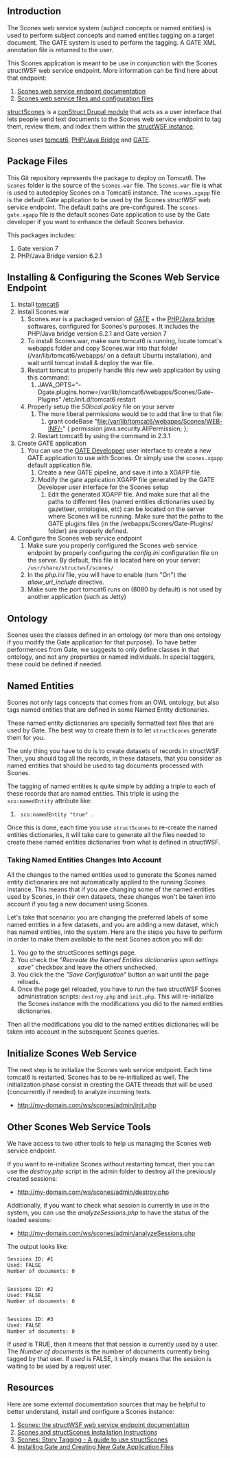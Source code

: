 == Introduction ==

The Scones web service system (subject concepts or named entities) is used to perform subject concepts and named entities tagging on a target document. The GATE  system is used to perform the tagging. A GATE XML annotation file is returned to the user. 

This Scones application is meant to be use in conjunction with the Scones structWSF web service endpoint. More information can be find here about that endpoint:

# [http://techwiki.openstructs.org/index.php/Scones Scones web service endpoint documentation]
# [https://github.com/structureddynamics/structWSF-Open-Semantic-Framework/tree/master/scones Scones web service files and configuration files]

[http://techwiki.openstructs.org/index.php/Scones:_Story_Tagging structScones] is a [http://drupal.org/project/construct conStruct Drupal module] that acts as a user interface that lets people send text documents to the Scones web service endpoint to tag them, review them, and index them within the [https://github.com/structureddynamics/structWSF-Open-Semantic-Framework structWSF instance].

Scones uses [http://tomcat.apache.org/ tomcat6], [http://php-java-bridge.sourceforge.net/pjb/ PHP/Java Bridge] and [http://gate.ac.uk/ GATE].

== Package Files ==

This Git repository represents the package to deploy on Tomcat6. The <code>Scones</code> folder is the source of the <code>Scones.war</code> file. The <code>Scones.war</code> file is what is used to autodeploy Scones on a Tomcat6 instance. The <code>scones.xgapp</code> file is the default Gate application to be used by the Scones structWSF web service endpoint. The default paths are pre-configured. The <code>scones-gate.xgapp</code> file is the default scones Gate application to use by the Gate developer if you want to enhance the default Scones behavior.

This packages includes:

# Gate version 7
# PHP/Java Bridge version 6.2.1

== Installing & Configuring the Scones Web Service Endpoint ==

# Install [http://tomcat.apache.org/ tomcat6]
# Install Scones.war
## Scones.war is a packaged version of [http://gate.ac.uk/ GATE] + the [http://php-java-bridge.sourceforge.net/pjb/ PHP/Java bridge] softwares, configured for Scones's purposes. It includes the PHP/Java bridge version 6.2.1 and Gate version 7
## To install Scones.war, make sure tomcat6 is running, locate tomcat's webapps folder and copy Scones.war into that folder (/var/lib/tomcat6/webapps/ on a default Ubuntu installation), and wait until tomcat install & deploy the war file.
## Restart tomcat to properly handle this new web application by using this command:
### JAVA_OPTS="-Dgate.plugins.home=/var/lib/tomcat6/webapps/Scones/Gate-Plugins" /etc/init.d/tomcat6 restart
## Properly setup the ''50local.policy'' file on your server
### The more liberal permissions would be to add that line to that file:
#### grant codeBase "file:/var/lib/tomcat6/webapps/Scones/WEB-INF/-" { permission java.security.AllPermission; }; 
### Restart tomcat6 by using the command in 2.3.1
# Create GATE application
## You can use the [http://gate.ac.uk/sale/tao/split.html GATE Developper] user interface to create a new GATE application to use with Scones. Or simply use the <code>scones.xgapp</code> default application file.
### Create a new GATE pipeline, and save it into a XGAPP file.
### Modify the gate application XGAPP file generated by the GATE Developer user interface for the Scones setup
#### Edit the generated XGAPP file. And make sure that all the paths to different files (named entities dictionaries used by gazetteer, ontologies, etc) can be located on the server where Scones will be running. Make sure that the paths to the GATE plugins files (in the /webapps/Scones/Gate-Plugins/ folder) are properly defined.
# Configure the Scones web service endpoint
## Make sure you properly configured the Scones web service endpoint by properly configuring the ''config.ini'' configuration file on the server. By default, this file is located here on your server: <code>/usr/share/structwsf/scones/</code>
## In the ''php.ini'' file, you will have to enable (turn "On") the ''allow_url_include'' directive.
## Make sure the port tomcat6 runs on (8080 by default) is not used by another application (such as Jetty)

== Ontology ==

Scones uses the classes defined in an ontology (or more than one ontology if you modify the Gate application for that purpose). To have better performences from Gate, we suggests to only define classes in that ontology, and not any properties or named individuals. In special taggers, these could be defined if needed.

== Named Entities ==

Scones not only tags concepts that comes from an OWL ontology, but also tags named entities that are defined in some Named Entity dictionaries.

These named entity dictionaries are specially formatted text files that are used by Gate. The best way to create them is to let <code>structScones</code> generate them for you.

The only thing you have to do is to create datasets of records in structWSF. Then, you should tag all the records, in these datasets, that you consider as named entities that should be used to tag documents processed with Scones.

The tagging of named entities is quite simple by adding a triple to each of these records that are named entities. This triple is using the <code>sco:namedEntity</code> attribute like:

#  <code><record-URI> sco:namedEntity "true" .</code>

Once this is done, each time you use <code>structScones</code> to re-create the named entities dictionaries, it will take care to generate all the files needed to create these named entities dictionaries from what is defined in structWSF.

=== Taking Named Entities Changes Into Account ===

All the changes to the named entities used to generate the Scones named entity dictionaries are not automatically applied to the running Scones instance. This means that if you are changing some of the named entities used by Scones, in their own datasets, these changes won't be taken into account if you tag a new document using Scones.

Let's take that scenario: you are changing the preferred labels of some named entities in a few datasets, and you are adding a new dataset, which has named entities, into the system. Here are the steps you have to perform in order to make them available to the next Scones action you will do:

#You go to the structScones settings page.
#You check the ''"Recreate the Named Entities dictionaries upon settings save"'' checkbox and leave the others unchecked.
#You click the the ''"Save Configuration"'' button an wait until the page reloads.
#Once the page get reloaded, you have to run the two structWSF Scones administration scripts: <code>destroy.php</code> and <code>init.php</code>. This will re-initialize the Scones instance with the modifications you did to the named entities dictionaries.

Then all the modifications you did to the named entities dictionaries will be taken into account in the subsequent Scones queries.

== Initialize Scones Web Service ==

The next step is to initialize the Scones web service endpoint. Each time tomcat6 is restarted, Scones has to be re-initialized as well. The initialization phase consist in creating the GATE threads that will be used (concurrently if needed) to analyze incoming texts.

* http://my-domain.com/ws/scones/admin/init.php

== Other Scones Web Service Tools ==

We have access to two other tools to help us managing the Scones web service endpoint.

If you want to re-initialize Scones without restarting tomcat, then you can use the ''destroy.php'' script in the admin folder to destroy all the previously created sessions:

* http://my-domain.com/ws/scones/admin/destroy.php

Additionally, if you want to check what session is currently in use in the system, you can use the ''analyzeSessions.php'' to have the status of the loaded sesions:

* http://my-domain.com/ws/scones/admin/analyzeSessions.php

The output looks like:

<pre>
Sessions ID: #1
Used: FALSE
Number of documents: 0


Sessions ID: #2
Used: FALSE
Number of documents: 0


Sessions ID: #3
Used: FALSE
Number of documents: 0
</pre>

If ''used'' is TRUE, then it means that that session is currently used by a user. The ''Number of documents'' is the number of documents currently being tagged by that user. If ''used'' is FALSE, it simply means that the session is waiting to be used by a request user.

== Resources ==

Here are some external documentation sources that may be helpful to better understand, install and configure a Scones instance:

# [http://techwiki.openstructs.org/index.php/Scones Scones: the structWSF web service endpoint documentation]
# [http://techwiki.openstructs.org/index.php/Scones_and_structScones_Installation_Instructions Scones and structScones Installation Instructions]
# [http://techwiki.openstructs.org/index.php/Scones:_Story_Tagging Scones: Story Tagging - A guide to use structScones]
# [http://techwiki.openstructs.org/index.php/Installing_GATE Installing Gate and Creating New Gate Application Files]